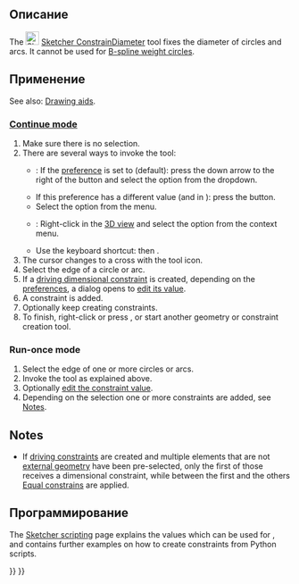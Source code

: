 <languages/>

<div class="mw-translate-fuzzy">
{{Docnav/ru
|[[Sketcher_ConstrainRadius/ru|Ограничить радиус]]
|[[Sketcher_ConstrainRadiam/ru|Ограничить радиус/диаметр автоматически]]
|[[Sketcher_Workbench/ru|Верстак "Sketcher"]]
|IconL=Sketcher_ConstrainRadius.svg
|IconR=Sketcher_ConstrainRadiam.svg
|IconC=Workbench_Sketcher.svg
}}
</div>

<div class="mw-translate-fuzzy">
{{GuiCommand/ru
|Name/ru=Ограничить диаметр
|Name=Sketcher_ConstrainDiameter
|MenuLocation=Sketch → Ограничения эскиза → Ограничить диаметр
|Workbenches=[[Sketcher_Workbench/ru|Sketcher]]
|SeeAlso=[[Sketcher_ConstrainDistance/ru|Ограничить расстояние]], [[Sketcher_ConstrainDistanceX/ru|Ограничение расстояния по горизонтали]], [[Sketcher_ConstrainDistanceY/ru|Ограничение расстояния по вертикали]]
|Version=0.18
}}
</div>

<span id="Description"></span>
==Описание==

The [[Image:Sketcher_ConstrainDiameter.svg|24px]] [[Sketcher_ConstrainDiameter|Sketcher ConstrainDiameter]] tool fixes the diameter of circles and arcs. It cannot be used for [[Sketcher_CreateBSpline#Notes|B-spline weight circles]].

<span id="Usage"></span>
<div class="mw-translate-fuzzy">
==Применение==
</div>

See also: [[Sketcher_Workbench#Drawing_aids|Drawing aids]].

===[[Sketcher_Workbench#Continue_modes|Continue mode]]===

# Make sure there is no selection.
# There are several ways to invoke the tool:
#* {{Version|1.0}}: If the {{MenuCommand|Dimensioning constraints}} [[Sketcher_Preferences#General|preference]] is set to {{Value|Single tool}} (default): press the down arrow to the right of the {{Button|[[Image:Sketcher_Dimension.svg||x16px]][[Image:Toolbar_flyout_arrow.svg|x16px]]}} button and select the {{MenuCommand|[[Image:Sketcher_ConstrainDiameter.svg|16px]] Constrain diameter}} option from the dropdown.
#* If this preference has a different value (and in {{VersionMinus|0.21}}): press the {{Button|[[Image:Sketcher_ConstrainDiameter.svg|16px]] [[Sketcher_ConstrainDiameter|Constrain diameter]]}} button.
#* Select the {{MenuCommand|Sketch → Sketcher constraints → [[Image:Sketcher_ConstrainDiameter.svg|16px]] Constrain diameter}} option from the menu.
#* {{Version|1.0}}: Right-click in the [[3D_view|3D view]] and select the {{MenuCommand|Dimension → [[Image:Sketcher_ConstrainDiameter.svg|16px]] Constrain diameter}} option from the context menu.
#* Use the keyboard shortcut: {{KEY|K}} then {{KEY|O}}.
# The cursor changes to a cross with the tool icon.
# Select the edge of a circle or arc.
# If a [[Sketcher_ToggleDrivingConstraint|driving dimensional constraint]] is created, depending on the [[Sketcher_Preferences#Display|preferences]], a dialog opens to [[Sketcher_Workbench#Edit_constraints|edit its value]].
# A constraint is added.
# Optionally keep creating constraints.
# To finish, right-click or press {{KEY|Esc}}, or start another geometry or constraint creation tool.

===Run-once mode===

# Select the edge of one or more circles or arcs.
# Invoke the tool as explained above.
# Optionally [[Sketcher_Workbench#Edit_constraints|edit the constraint value]].
# Depending on the selection one or more constraints are added, see [[#Notes|Notes]].

==Notes==

* If [[Sketcher_ToggleDrivingConstraint|driving constraints]] are created and multiple elements that are not [[Sketcher_External|external geometry]] have been pre-selected, only the first of those receives a dimensional constraint, while between the first and the others [[Sketcher_ConstrainEqual|Equal constrains]] are applied.

<span id="Scripting"></span>
==Программирование==

{{Code|code=Sketch.addConstraint(Sketcher.Constraint('Diameter', ArcOrCircle, App.Units.Quantity('123.0 mm')))}}

The [[Sketcher_scripting|Sketcher scripting]] page explains the values which can be used for {{incode|ArcOrCircle}}, and contains further examples on how to create constraints from Python scripts.


<div class="mw-translate-fuzzy">
{{Docnav/ru
|[[Sketcher_ConstrainRadius/ru|Ограничить радиус или вес]]
|[[Sketcher_ConstrainRadiam/ru|Ограничить радиус/диаметр автоматически]]
|[[Sketcher_Workbench/ru|Верстак "Sketcher"]]
|IconL=Sketcher_ConstrainRadius.svg
|IconR=Sketcher_ConstrainRadiam.svg
|IconC=Workbench_Sketcher.svg
}}
</div>

{{Sketcher_Tools_navi{{#translation:}}}}
{{Userdocnavi{{#translation:}}}}